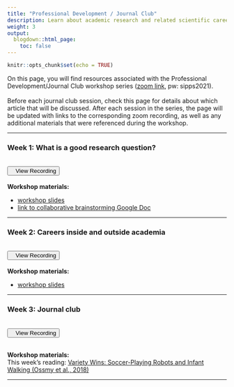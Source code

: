 ```yaml
---
title: "Professional Development / Journal Club"
description: Learn about academic research and related scientific careers, as well as how to digest and think critically about contemporary journal articles.
weight: 3
output:
  blogdown::html_page:
    toc: false
---
```


```r
knitr::opts_chunk$set(echo = TRUE)
```

On this page, you will find resources associated with the Professional Development/Journal Club workshop series (<a href="https://columbiauniversity.zoom.us/j/98891686245?pwd=dUV3S3Z3dkIydTlHRHBVVzlXTThpZz09" target="_blank">zoom link</a>, pw: sipps2021).
<br><br>
Before each journal club session, check this page for details about which article that will be discussed. After each session in the series, the page will be updated with links to the corresponding zoom recording, as well as any additional materials that were referenced during the workshop.
<hr>

### Week 1: What is a good research question?
<br>
<div align="center"><a href="https://columbiauniversity.zoom.us/rec/play/gumQ7Qndeg6zzUoXO-vXCXmMQyCaIou-5TxQkZcWdYkObEJra5Asw5qU-SbiVmdQyRHXZAPDE5sSWLlV.BlwvKVmjOxxSK1WW?_x_zm_rhtaid=956&_x_zm_rtaid=m0Fy0B3ORyCzdEtQHq9yTg.1623432286856.181fed33d69d86fd6199bf0824909b53&autoplay=true&continueMode=true&startTime=1623268902000" target="_blank" style="padding-bottom:10px"><button><i class="fas fa-video"></i>&nbsp;&nbsp;&nbsp;View Recording</button></a></div>
<br>
**Workshop materials:**
<ul>
<li><a href="/workshop_files/prof-dev/RQ.pdf" download>workshop slides</a>
<li>[link to collaborative brainstorming Google Doc](https://docs.google.com/document/d/1YYvNTHr-aivhlWWP3c5ms12Pkq-bARNTrwpPr_fvQnE/edit#heading=h.b95kkvcec54s){target="_blank"}
</ul>

<hr>

### Week 2: Careers inside and outside academia
<br>
<div align="center"><a href="https://columbiauniversity.zoom.us/rec/share/3iaeCmjRkUBHITaSp-m0883h47dGeEszlHykuSo6R0T54oWjdj_ib1XUiYHMq_aL.JSKrRLVVlPVyCZ_I" target="_blank" style="padding-bottom:10px"><button><i class="fas fa-video"></i>&nbsp;&nbsp;&nbsp;View Recording</button></a></div>
<br>
**Workshop materials:**
<ul>
<li><a href="/workshop_files/prof-dev/Ac_and_non-ac_careers.pptx" download>workshop slides</a>
</ul>

<hr>

### Week 3: Journal club
<br>
<div align="center"><a href="https://columbiauniversity.zoom.us/rec/share/E1vzn-jAW0MHMMYBQIqt_h_UiFheSbbCT2nW0wh7kM3IpoqcQIdOsDtpu0KBJB4_.tmNBBDa__XkpYtDs" target="_blank" style="padding-bottom:10px"><button><i class="fas fa-video"></i>&nbsp;&nbsp;&nbsp;View Recording</button></a></div>
<br>
**Workshop materials:**
<br>
This week's reading: [Variety Wins: Soccer-Playing Robots and Infant Walking (Ossmy et al., 2018)](/workshop_files/prof-dev/VarietyWins.pdf){target="_blank"}
<br>

<hr>